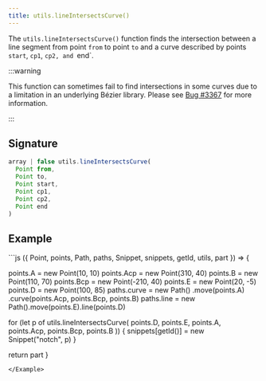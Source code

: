 ```yaml
---
title: utils.lineIntersectsCurve()
---
```


The `utils.lineIntersectsCurve()` function finds the intersection between a line
segment from point `from` to point `to` and a curve described by points
`start`, `cp1`, `cp2, and `end\`.

:::warning

This function can sometimes fail to find intersections in some curves
due to a limitation in an underlying Bézier library.
Please see [Bug #3367](https://github.com/freesewing/freesewing/issues/3367)
for more information.

:::

## Signature

```js
array | false utils.lineIntersectsCurve(
  Point from,
  Point to,
  Point start,
  Point cp1,
  Point cp2,
  Point end
)
```

## Example

<Example caption="A Utils.lineIntersectsCurve() example">
```js
({ Point, points, Path, paths, Snippet, snippets, getId, utils, part }) => {

  points.A = new Point(10, 10)
  points.Acp = new Point(310, 40)
  points.B = new Point(110, 70)
  points.Bcp = new Point(-210, 40)
  points.E = new Point(20, -5)
  points.D = new Point(100, 85)
  paths.curve = new Path()
    .move(points.A)
    .curve(points.Acp, points.Bcp, points.B)
  paths.line = new Path().move(points.E).line(points.D)

  for (let p of utils.lineIntersectsCurve(
    points.D,
    points.E,
    points.A,
    points.Acp,
    points.Bcp,
    points.B
  )) {
    snippets[getId()] = new Snippet("notch", p)
  }

  return part
}
```
</Example>
